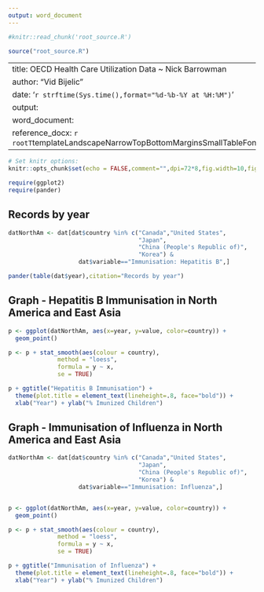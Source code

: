 ```yaml
---
output: word_document
---
```


```r
#knitr::read_chunk('root_source.R')

source("root_source.R")

```

---
title: OECD Health Care Utilization Data ~ Nick Barrowman
author: "Vid Bijelic"
date: '`r strftime(Sys.time(),format="%d-%b-%Y at %H:%M")`'
output:
  word_document:
    reference_docx: `r rootT`templateLandscapeNarrowTopBottomMarginsSmallTableFont.docx
---

```r
# Set knitr options: 
knitr::opts_chunk$set(echo = FALSE,comment="",dpi=72*8,fig.width=10,fig.height=6.2)

require(ggplot2)
require(pander)

```

## Records by year

```r

datNorthAm <- dat[dat$country %in% c("Canada","United States",
                                     "Japan",
                                     "China (People's Republic of)",
                                     "Korea") &
                    dat$variable=="Immunisation: Hepatitis B",]

pander(table(dat$year),citation="Records by year")


```

## Graph - Hepatitis B Immunisation in North America and East Asia

```r



p <- ggplot(datNorthAm, aes(x=year, y=value, color=country)) +
  geom_point()

p <- p + stat_smooth(aes(colour = country),
              method = "loess", 
              formula = y ~ x, 
              se = TRUE)

p + ggtitle("Hepatitis B Immunisation") +
  theme(plot.title = element_text(lineheight=.8, face="bold")) +
  xlab("Year") + ylab("% Imunized Children")

```

## Graph - Immunisation of Influenza in North America and East Asia

```r

datNorthAm <- dat[dat$country %in% c("Canada","United States",
                                     "Japan",
                                     "China (People's Republic of)",
                                     "Korea") &
                    dat$variable=="Immunisation: Influenza",]


p <- ggplot(datNorthAm, aes(x=year, y=value, color=country)) +
  geom_point()

p <- p + stat_smooth(aes(colour = country),
              method = "loess", 
              formula = y ~ x, 
              se = TRUE)

p + ggtitle("Immunisation of Influenza") +
  theme(plot.title = element_text(lineheight=.8, face="bold")) +
  xlab("Year") + ylab("% Imunized Children")

```


